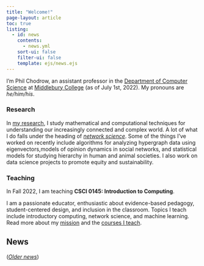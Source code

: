 ```yaml
---
title: "Welcome!"
page-layout: article
toc: true
listing:
  - id: news
    contents: 
      - news.yml
    sort-ui: false
    filter-ui: false
    template: ejs/news.ejs
---
```

 
I'm Phil Chodrow, an assistant professor in the [Department of Computer Science](https://www.middlebury.edu/academics/cs) at [Middlebury College](https://www.middlebury.edu/#story645114) (as of July 1st, 2022). My pronouns are *he/him/his*. 

### Research

In [my research](research.qmd), I study mathematical and computational techniques for understanding our increasingly connected and complex world. A lot of what I do falls under the heading of *[network science](https://en.wikipedia.org/wiki/Network_science)*. Some of the things I've worked on recently include algorithms for analyzing hypergraph data using eigenvectors,models of opinion dynamics in social networks, and statistical models for studying hierarchy in human and animal societies. I also work on data science projects to promote equity and sustainability. 

### Teaching

In Fall 2022, I am teaching **CSCI 0145: Introduction to Computing**. 

I am a passionate educator, enthusiastic about evidence-based pedagogy, student-centered design, and inclusion in the classroom. Topics I teach include introductory computing, network science, and machine learning. Read more about my [mission](mission.qmd) and the [courses I teach](teaching.qmd). 

## News

:::{#news}
:::


([*Older news*](news_archive.qmd))

